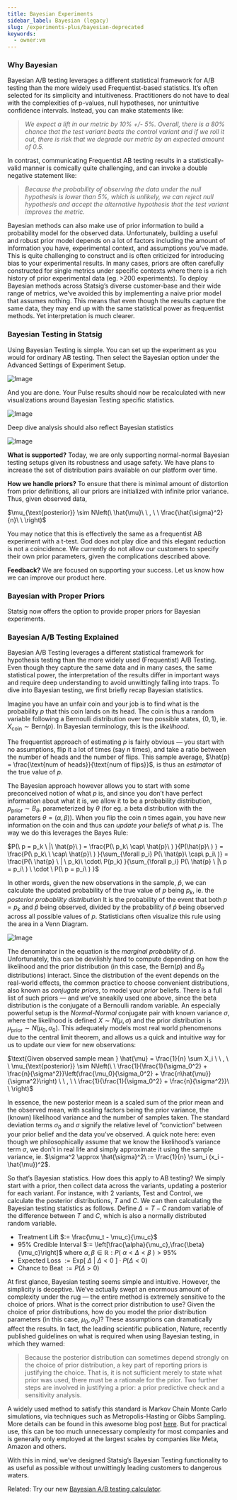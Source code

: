 ```yaml
---
title: Bayesian Experiments
sidebar_label: Bayesian (legacy)
slug: /experiments-plus/bayesian-deprecated
keywords:
  - owner:vm
---
```


### Why Bayesian

Bayesian A/B testing leverages a different statistical framework for A/B testing than the more widely used Frequentist-based statistics. It’s often selected for its simplicity and intuitiveness. Practitioners do not have to deal with the complexities of p-values, null hypotheses, nor unintuitive confidence intervals. Instead, you can make statements like:

> _We expect a lift in our metric by 10% +/- 5%. Overall,_ t*here is a 80% chance that the test variant beats the control variant and if we roll it out, there is risk that we degrade our metric by an expected amount of 0.5.*

In contrast, communicating Frequentist AB testing results in a statistically-valid manner is comically quite challenging, and can invoke a double negative statement like:

> _Because the probability of observing the data under the null hypothesis is lower than 5%, which is unlikely, we can reject null hypothesis and accept the alternative hypothesis that the test variant improves the metric._

Bayesian methods can also make use of prior information to build a probability model for the observed data. Unfortunately, building a useful and robust prior model depends on a lot of factors including the amount of information you have, experimental context, and assumptions you’ve made. This is quite challenging to construct and is often criticized for introducing bias to your experimental results. In many cases, priors are often carefully constructed for single metrics under specific contexts where there is a rich history of prior experimental data (eg. >200 experiments). To deploy Bayesian methods across Statsig’s diverse customer-base and their wide range of metrics, we’ve avoided this by implementing a naive prior model that assumes nothing. This means that even though the results capture the same data, they may end up with the same statistical power as frequentist methods. Yet interpretation is much clearer.

### Bayesian Testing in Statsig

Using Bayesian Testing is simple. You can set up the experiment as you would for ordinary AB testing. Then select the Bayesian option under the Advanced Settings of Experiment Setup.

![Image](https://github.com/statsig-io/docs/assets/132317445/c9c01a57-fe13-47a9-b734-20d6e8d715a4)

And you are done. Your Pulse results should now be recalculated with new visualizations around Bayesian Testing specific statistics.

![Image](https://github.com/statsig-io/docs/assets/132317445/be912632-6200-4408-977c-92f48dfdd7bc)

Deep dive analysis should also reflect Bayesian statistics

![Image](https://github.com/statsig-io/docs/assets/132317445/c9214142-d11f-48c8-92a4-53581bbc498c)

**What is supported?** Today, we are only supporting normal-normal Bayesian testing setups given its robustness and usage safety. We have plans to increase the set of distribution pairs available on our platform over time.

**How we handle priors?** To ensure that there is minimal amount of distortion from prior definitions, all our priors are initialized with infinite prior variance. Thus, given observed data,

$\mu_{\text{posterior}} \sim N\left(\ \hat{\mu}\ \ , \ \ \frac{\hat{\sigma}^2}{n}\ \ \right)$

You may notice that this is effectively the same as a frequentist AB experiment with a t-test. God does not play dice and this elegant reduction is not a coincidence. We currently do not allow our customers to specify their own prior parameters, given the complications described above.

**Feedback?** We are focused on supporting your success. Let us know how we can improve our product here.

### Bayesian with Proper Priors

Statsig now offers the option to provide proper priors for Bayesian experiments.

### Bayesian A/B Testing Explained

Bayesian A/B Testing leverages a different statistical framework for hypothesis testing than the more widely used (Frequentist) A/B Testing. Even though they capture the same data and in many cases, the same statistical power, the interpretation of the results differ in important ways and require deep understanding to avoid unwittingly falling into traps. To dive into Bayesian testing, we first briefly recap Bayesian statistics.

Imagine you have an unfair coin and your job is to find what is the probability $p$ that this coin lands on its head. The coin is thus a random variable following a Bernoulli distribution over two possible states, $\{0,1\}$, ie. $X_{\text{coin}} \sim \text{Bern}(p)$. In Bayesian terminology, this is the _likelihood_.

The frequentist approach of estimating $p$ is fairly obvious — you start with no assumptions, flip it a lot of times (say $n$ times), and take a ratio between the number of heads and the number of flips. This sample average, $\hat{p} = \frac{\text{num of heads}}{\text{num of flips}}$, is thus an _estimator_ of the true value of $p$.

The Bayesian approach however allows you to start with some preconceived notion of what $p$ is, and since you don’t have perfect information about what it is, we allow it to be a probability distribution, $p_{\text{prior}} \sim B_\theta$, parameterized by $\theta$ (for eg. a beta distribution with the parameters $\theta = (\alpha, \beta)$). When you flip the coin $n$ times again, you have new information on the coin and thus can _update your beliefs_ of what $p$ is. The way we do this leverages the Bayes Rule:

$P(\ p = p_k \ |\ \hat{p}\ ) = \frac{P(\ p_k\ \cap\ \hat{p}\ ) }{P(\hat{p}\ ) } = \frac{P(\ p_k\  \ \cap\ \hat{p}\ ) }{\sum_{\forall p_i} P(\ \hat{p}\ \cap\ p_i\ )} = \frac{P(\ \hat{p} \ | \ p_k)\ \cdot\ P(p_k) }{\sum_{\forall p_i} P(\ \hat{p} \ |\ p = p_i\ ) \ \cdot \ P(\ p = p_i\ ) }$

In other words, given the new observations in the sample, $\hat{p}$, we can calculate the updated probability of the true value of $p$ being $p_k$, ie. the _posterior probability distribution_ It is the probability of the event that both $p=p_k$ and $\hat{p}$ being observed, divided by the probability of $\hat{p}$ being observed across all possible values of $p$. Statisticians often visualize this rule using the area in a Venn Diagram.

![Image](https://github.com/statsig-io/docs/assets/132317445/6e446d4b-d45f-4db8-9f8c-063c95d8e164)

The denominator in the equation is the _marginal probability_ of $\hat{p}$. Unfortunately, this can be devilishly hard to compute depending on how the likelihood and the prior distribution (in this case, the $\text{Bern}(p)$ and $B_\theta$ distributions) interact. Since the distribution of the event depends on the real-world effects, the common practice to choose convenient distributions, also known as _conjugate priors_, to model your _prior_ beliefs. There is a full list of such priors — and we’ve sneakily used one above, since the beta distribution is the conjugate of a Bernoulli random variable. An especially powerful setup is the _Normal-Normal_ conjugate pair with known variance $\sigma$, where the likelihood is defined $X \sim N(\mu, \sigma)$ and the prior distribution is $\mu_{\text{prior}} \sim N(\mu_0, \sigma_0)$. This adequately models most real world phenomenons due to the central limit theorem, and allows us a quick and intuitive way for us to update our view for new observations:

$\text{Given observed sample mean } \hat{\mu} = \frac{1}{n} \sum X_i \ \ , \ \ \mu_{\text{posterior}} \sim N\left(\ \ \frac{1}{\frac{1}{\sigma_0^2} + \frac{n}{\sigma^2}}\left(\frac{\mu_0}{\sigma_0^2} + \frac{n\hat{\mu}}{\sigma^2}\right) \ \ , \ \ \frac{1}{\frac{1}{\sigma_0^2} + \frac{n}{\sigma^2}}\ \ \right)$

In essence, the new posterior mean is a scaled sum of the prior mean and the observed mean, with scaling factors being the prior variance, the (known) likelihood variance and the number of samples taken. The standard deviation terms $\sigma_0$ and $\sigma$ signify the relative level of “conviction” between your prior belief and the data you’ve observed. A quick note here: even though we philosophically assume that we know the likelihood’s variance term $\sigma$, we don’t in real life and simply approximate it using the sample variance, ie. $\sigma^2 \approx \hat{\sigma}^2\ := \frac{1}{n} \sum_i (x_i - \hat{\mu})^2$.

So that’s Bayesian statistics. How does this apply to AB testing? We simply start with a prior, then collect data across the variants, updating a posterior for each variant. For instance, with 2 variants, Test and Control, we calculate the posterior distributions, $T$ and $C$. We can then calculating the Bayesian testing statistics as follows. Define $\Delta = T-C$ random variable of the difference between $T$ and $C$, which is also a normally distributed random variable.

- Treatment Lift $:= \frac{\mu_t - \mu_c}{\mu_c}$
- 95% Credible Interval $:= \left[\frac{\alpha}{\mu_c},\frac{\beta}{\mu_c}\right]$ where $\alpha, \beta \in \mathbb{R}: P(\ \alpha < \Delta < \beta\ ) >  95\%$
- Expected Loss $:= \text{Exp}[\ \Delta\ |\ \Delta < 0 \ ] \cdot P(\Delta < 0)$
- Chance to Beat $:= P(\Delta > 0)$

At first glance, Bayesian testing seems simple and intuitive. However, the simplicity is deceptive. We’ve actually swept an enormous amount of complexity under the rug — the entire method is extremely sensitive to the choice of priors. What is the correct prior distribution to use? Given the choice of prior distributions, how do you model the prior distribution parameters (in this case, $\mu_0, \sigma_0$)? These assumptions can dramatically affect the results. In fact, the leading scientific publication, Nature, recently published guidelines on what is required when using Bayesian testing, in which they warned:

> Because the posterior distribution can sometimes depend strongly on the choice of prior distribution, a key part of reporting priors is justifying the choice. That is, it is not sufficient merely to state what prior was used, there must be a rationale for the prior. Two further steps are involved in justifying a prior: a prior predictive check and a sensitivity analysis.

A widely used method to satisfy this standard is Markov Chain Monte Carlo simulations, via techniques such as Metropolis-Hasting or Gibbs Sampling. More details can be found in this awesome blog post [here](https://towardsdatascience.com/bayesian-inference-problem-mcmc-and-variational-inference-25a8aa9bce29). But for practical use, this can be too much unnecessary complexity for most companies and is generally only employed at the largest scales by companies like Meta, Amazon and others.

With this in mind, we’ve designed Statsig’s Bayesian Testing functionality to as useful as possible without unwittingly leading customers to dangerous waters.

Related: Try our new [Bayesian A/B testing calculator](https://www.statsig.com/bayesianCalculator).
